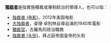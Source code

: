 '''[[獨裁者|獨裁者]]'''是指實施獨裁或專制統治的領導人，也可以指：
*[[独裁者_(电影)|独裁者 (电影)]]，2012年美国电影
*[[大独裁者|大独裁者]]，查理·卓別林自導自演的1940年電影
*[[獨裁官|獨裁官]]，古羅馬的政治職務
*[[独裁者_(头衔)|独裁者 (头衔)]]，拜占庭帝国皇帝的头衔
{{disambig|cat=三字消歧義}}